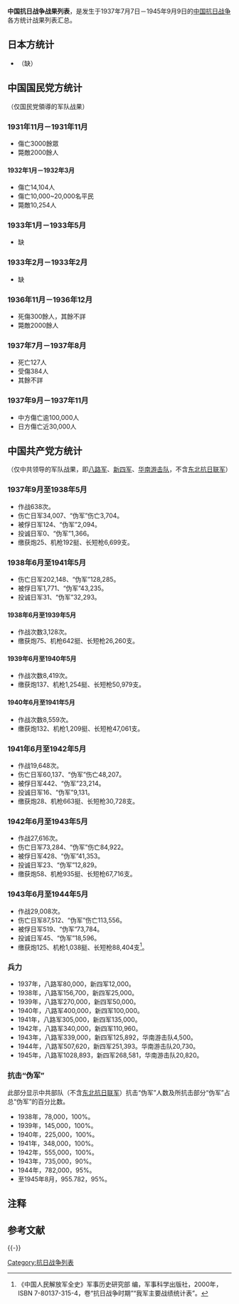 '''中国抗日战争战果列表'''，是发生于1937年7月7日－1945年9月9日的[[中国抗日战争|中国抗日战争]]各方统计战果列表汇总。

== 日本方统计 ==
* （缺）

== 中国国民党方统计 ==
（仅国民党領導的军队战果）
===1931年11月－1931年11月===
* 傷亡3000餘眾
* 斃敵2000餘人
====1932年1月－1932年3月====
* 傷亡14,104人
* 傷亡10,000~20,000名平民
* 斃敵10,254人
===1933年1月－1933年5月===
* 缺
===1933年2月－1933年2月===
* 缺
===1936年11月－1936年12月===
* 死傷300餘人，其餘不詳
* 斃敵2000餘人

===1937年7月－1937年8月===
* 死亡127人 
* 受傷384人
* 其餘不詳

===1937年9月－1937年11月===
* 中方傷亡逾100,000人
* 日方傷亡近30,000人

== 中国共产党方统计 ==
（仅中共领导的军队战果，即[[八路军|八路军]]、[[新四军|新四军]]、[[华南游击队|华南游击队]]，不含[[东北抗日联军|东北抗日联军]]）
===1937年9月至1938年5月===
* 作战638次。
* 伤亡日军34,007、“伪军”伤亡3,704。
* 被俘日军124、“伪军”2,094。
* 投诚日军0、“伪军”1,366。
* 缴获炮25、机枪192挺、长短枪6,699支。

===1938年6月至1941年5月===
* 伤亡日军202,148、“伪军”128,285。
* 被俘日军1,771、“伪军”43,235。
* 投诚日军31、“伪军”32,293。
====1938年6月至1939年5月====
* 作战次数3,128次。
* 缴获炮75、机枪642挺、长短枪26,260支。
====1939年6月至1940年5月====
* 作战次数8,419次。
* 缴获炮137、机枪1,254挺、长短枪50,979支。
====1940年6月至1941年5月====
* 作战次数8,559次。
* 缴获炮132、机枪1,209挺、长短枪47,061支。
===1941年6月至1942年5月===
* 作战19,648次。
* 伤亡日军60,137、“伪军”伤亡48,207。
* 被俘日军442、“伪军”23,214。
* 投诚日军16、“伪军”9,131。
* 缴获炮28、机枪663挺、长短枪30,728支。

===1942年6月至1943年5月===
* 作战27,616次。
* 伤亡日军73,284、“伪军”伤亡84,922。
* 被俘日军428、“伪军”41,353。
* 投诚日军23、“伪军”12,829。
* 缴获炮58、机枪935挺、长短枪67,716支。
===1943年6月至1944年5月===
* 作战29,008次。
* 伤亡日军87,512、“伪军”伤亡113,556。
* 被俘日军519、“伪军”73,784。
* 投诚日军45、“伪军”18,596。
* 缴获炮125、机枪1,038挺、长短枪88,404支<ref name="中国人民解放军全史">《中国人民解放军全史》军事历史研究部 编，军事科学出版社，2000年，ISBN 7-80137-315-4，卷“抗日战争时期”“我军主要战绩统计表”。</ref>。

=== 兵力 ===
* 1937年，八路军80,000，新四军12,000。
* 1938年，八路军156,700，新四军25,000。
* 1939年，八路军270,000，新四军50,000。
* 1940年，八路军400,000，新四军100,000。
* 1941年，八路军305,000，新四军135,000。
* 1942年，八路军340,000，新四军110,960。
* 1943年，八路军339,000，新四军125,892，华南游击队4,500。
* 1944年，八路军507,620，新四军251,393。华南游击队20,730。
* 1945年，八路军1028,893，新四军268,581，华南游击队20,820{{noteTag|1=兵力为1944年[[叶剑英|叶剑英]]与中外记者团谈话时公布的数目，加上1945年的材料<ref name="战史简编" />。}}。

=== 抗击“伪军” ===
此部分显示中共部队（不含[[东北抗日联军|东北抗日联军]]）抗击“伪军”人数及所抗击部分“伪军”占总“伪军”的百分比数。
* 1938年，78,000，100%。
* 1939年，145,000，100%。
* 1940年，225,000，100%。
* 1941年，348,000，100%。
* 1942年，555,000，100%。
* 1943年，735,000，90%。
* 1944年，782,000，95%。
* 至1945年8月，955.782，95%{{noteTag|1=1945年12月延安的统计材料<ref name="战史简编">《中国人民解放军战史简编》国防大学《战史简编》编写组，解放军出版社，2002年1月第4版，ISBN 7-5065-0029-9，“附序列表”。</ref>。}}。

== 注释 ==
<div class="references-2column">
{{notefoot}}
</div>

==参考文献==
{{Reflist|2}}

{{-}}
{{中国抗日战争}}

[[Category:抗日战争列表|Category:抗日战争列表]]